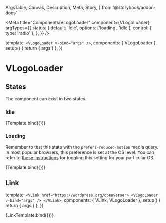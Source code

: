   ArgsTable,
  Canvas,
  Description,
  Meta,
  Story,
} from '@storybook/addon-docs'


<Meta
  title="Components/VLogoLoader"
  component={VLogoLoader}
  argTypes={{
    status: {
      default: 'idle',
      options: ['loading', 'idle'],
      control: { type: 'radio' },
    },
  }}
/>

  template: `<VLogoLoader v-bind="args" />`,
  components: { VLogoLoader },
  setup() {
    return { args }
  },
})

# VLogoLoader

<Description of={VLogoLoader} />

<ArgsTable of={VLogoLoader} />

## States

The component can exist in two states.

### Idle

<Canvas>
  <Story name="Idle" args={{ status: 'idle' }}>
    {Template.bind({})}
  </Story>
</Canvas>

### Loading

Remember to test this state with the `prefers-reduced-motion` media query. In
most popular browsers, this preference is set at the OS level. You can refer to
[these instructions](https://developer.mozilla.org/en-US/docs/Web/CSS/@media/prefers-reduced-motion#user_preferences)
for toggling this setting for your particular OS.

<Canvas>
  <Story
    name="Loading"
    args={{
      status: 'loading',
      loadingLabel: 'Loading images',
    }}
  >
    {Template.bind({})}
  </Story>
</Canvas>

## Link

  template: `
    <VLink href="https://wordpress.org/openverse">
      <VLogoLoader v-bind="args" />
    </VLink>
  `,
  components: { VLink, VLogoLoader },
  setup() {
    return { args }
  },
})

<Canvas>
  <Story
    name="Link"
    args={{
      status: 'loading',
      loadingLabel: 'Loading images',
    }}
  >
    {LinkTemplate.bind({})}
  </Story>
</Canvas>
